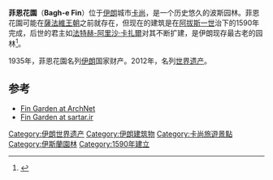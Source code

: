 {{Coord|33.9463772|51.3725853|display=title}}
{{Infobox World Heritage Site
| Image       = Jardín de Fin, Kashan, Irán, 2016-09-19, DD 22.jpg
| zh_name     = 波斯园林
| en_name = Persian gardens
| criterion_c    = i, ii, iii, iv, vi
| ID          = 1372
| Region      = 亚洲太平洋
| Year        = 2011
| Session     = 
| Link        = http://whc.unesco.org/en/list/1372
| locmapin    = 
}}
'''菲恩花園'''（'''Bagh-e Fin'''）位于[[伊朗|伊朗]]城市[[卡尚|卡尚]]，是一个历史悠久的波斯园林。菲恩花園可能在[[薩法維王朝|薩法維王朝]]之前就存在，但现在的建筑是在[[阿拔斯一世_(波斯)|阿拔斯一世]]治下的1590年完成，后世的君主如[[法特赫-阿里沙·卡扎爾|法特赫-阿里沙·卡扎爾]]对其不断扩建，是伊朗现存最古老的园林<ref>{{Cite web |url=http://www.telegraph.co.uk/gardening/gardenstovisit/3349964/The-worlds-50-most-beautiful-gardens-Asia-Africa-Australasia-and-the-Americas.html |title=存档副本 |accessdate=2016-01-30 |archive-date=2016-03-26 |archive-url=https://web.archive.org/web/20160326061725/http://www.telegraph.co.uk/gardening/gardenstovisit/3349964/The-worlds-50-most-beautiful-gardens-Asia-Africa-Australasia-and-the-Americas.html |dead-url=no }}</ref>。

1935年，菲恩花園名列[[伊朗|伊朗]]国家财产。2012年，名列[[世界遗产|世界遗产]]。

==参考==
{{reflist}}
*[https://web.archive.org/web/20060223102532/http://archnet.org/library/images/thumbnails.tcl?location_id=5826 Fin Garden at ArchNet]
*[https://web.archive.org/web/20120910133249/http://sartar.ir/ Fin Garden at sartar.ir]
{{伊朗世界遗产}}
[[Category:伊朗世界遗产|Category:伊朗世界遗产]]
[[Category:伊朗建筑物|Category:伊朗建筑物]]
[[Category:卡尚旅遊景點|Category:卡尚旅遊景點]]
[[Category:伊斯蘭園林|Category:伊斯蘭園林]]
[[Category:1590年建立|Category:1590年建立]]